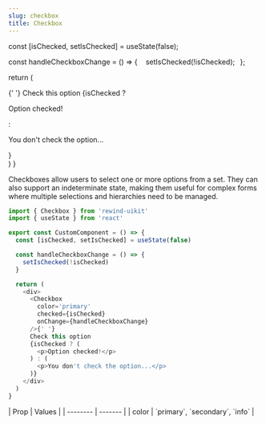 ```yaml
---
slug: checkbox
title: Checkbox
---
```



  const [isChecked, setIsChecked] = useState(false);

const handleCheckboxChange = () => {
    setIsChecked(!isChecked);
  };

return (

<div>
  <Checkbox
    color='primary'
    checked={isChecked}
    onChange={handleCheckboxChange}
  />{' '}
  Check this option
  {isChecked ? <p>Option checked!</p> : <p>You don't check the option...</p>}
</div>
) }

Checkboxes allow users to select one or more options from a set.
They can also support an indeterminate state, making them useful for complex forms where multiple selections and hierarchies need to be managed.

<div className="flex flex-col gap-8 justify-center">
  <DocsTemplate preview={CheckboxPreview()}>

```js
import { Checkbox } from 'rewind-uikit'
import { useState } from 'react'

export const CustomComponent = () => {
  const [isChecked, setIsChecked] = useState(false)

  const handleCheckboxChange = () => {
    setIsChecked(!isChecked)
  }

  return (
    <div>
      <Checkbox
        color='primary'
        checked={isChecked}
        onChange={handleCheckboxChange}
      />{' '}
      Check this option
      {isChecked ? (
        <p>Option checked!</p>
      ) : (
        <p>You don't check the option...</p>
      )}
    </div>
  )
}
```

  </DocsTemplate>
  
  <div>
    | Prop    | Values |
    | -------- | ------- |
    | color    | `primary`, `secondary`, `info` |
  </div>
  
</div>
